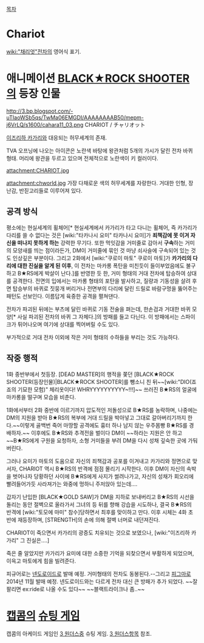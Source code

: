 [[목차]]
= Chariot =
[[wiki:"채리엇"전차]]의 영어식 표기.

= 애니메이션 [[BLACK★ROCK SHOOTER]]의 등장 인물 =
http://3.bp.blogspot.com/-uTIaoWSb5qs/TwMa06EMGDI/AAAAAAAAB50/mepm-j6VrLQ/s1600/cahara11_03.png
CHARIOT / チャリオット 

[[이즈리하 카가리]]와 대응되는 허무세계의 존재.

TVA 오프닝에 나오는 아이콘은 노란색 바탕에 왕관처럼 5개의 가시가 달린 전차 바퀴 형태. 머리에 왕관을 두르고 있으며 전체적으로 노란색이 키 컬러이다.

attachment:CHARIOT.jpg

attachment:chworld.jpg
가장 다채로운 색의 허무세계를 자랑한다. 거대한 인형, 장난감, 반짇고리들로 이루어져 있다.
== 공격 방식 ==

평소에는 현실세계의 휠체어[* 현실세계에서 카가리가 타고 다니는 휠체어, 즉 카가리가 다리를 쓸 수 없다는 것은 [wiki:"타카나시 요미" 타카나시 요미]가 '''죄책감에 못 이겨 자신을 떠나지 못하게 하는''' 강력한 무기다. 또한 먹잇감을 거미줄로 감아서 '''구속'''하는 거미의 모양새를 띄는 점이라든가, DM이 거미줄에 묶인 것 마냥 쇠사슬에 구속되어 있는 것도 인상깊은 부분이다. 그리고 2화에서 [wiki:"쿠로이 마토" 쿠로이 마토]가 '''카가리의 다리에 대한 진실을 알게 된 이후''', 이 전차는 마카롱 폭탄을 미친듯이 들이부었음에도 불구하고 B★RS에게 박살이 난다.]를 반영한 듯 한, 거미 형태의 거대 전차에 탑승하여 상대를 공격한다. 전면의 입에서는 마카롱 형태의 포탄을 발사하고, 질량과 기동성을 살려 후면 탑승부의 바퀴로 짓뭉개 버리거나 전면부의 다리에 달린 드릴로 바람구멍을 뚫어주는 패턴도 선보인다. 이름답게 육중한 공격을 펼쳐댄다.

전차가 파괴된 뒤에는 부츠에 달린 바퀴로 기동 전술을 펴는데, 한손검과 거대한 바퀴 모양[* 사실 파괴된 전차의 바퀴 그 자체다.]의 방패를 들고 다닌다. 이 방패에서는 스파이크가 튀어나오며 여기에 상대를 찍어버릴 수도 있다.

부가적으로 거대 전차 이외에 작은 거미 형태의 수하들을 부리는 것도 가능하다.

== 작중 행적 ==

1화 중반부에서 첫등장. [DEAD MASTER]의 행적을 쫒던 [BLACK★ROCK SHOOTER(등장인물)|BLACK★ROCK SHOOTER]를 뺑소니 친 뒤~~[wiki:"DIO(죠죠의 기묘한 모험)" 체리옷이다! WHRYYYYYYYYYY~!!!]~~ 쓰러진 B★RS의 얼굴에 마카롱을 떨구며 모습을 비춘다.  

1화에서부터 2화 중반에 이르기까지 압도적인 저돌성으로 B★RS를 농락하며, 나중에는 DM의 지원을 받아 B★RS의 복부에 거대 드릴을 박아넣고 그대로 갈아버리기까지 한다.~~이렇게 골백번 죽어 마땅할 공격에도 흉터 하나 남지 않는 우주몸빵 B★RS를 경배하자.~~ 이후에도 B★RS와 추격전을 벌이다 DM이 ~~하라는 지원은 안 하고~~B★RS에게 구원을 요청하자, 소형 거미들을 부려 DM을 다시 성채 깊숙한 곳에 가둬 버린다.     

그러나 요미가 마토의 도움으로 자신의 죄책감과 공포를 이겨내고 카가리와 정면으로 맞서자, CHARIOT 역시 B★RS의 반격에 점점 몰리기 시작한다. 이후 DM이 자신의 속박을 벗어나자 당황하던 사이에 B★RS에게 사지가 썰려나가고, 자신의 성채가 회오리에 빨려들어가듯 사라져가는 와중에 멍하니 주저앉아 있는데….



갑자기 난입한 [BLACK★GOLD SAW]가 DM을 지하로 보내버리고 B★RS의 시선을 돌리는 동안 절벽으로 올라가서 그녀의 등 뒤를 향해 강습을 시도하나, 결국 B★RS의 반격에 [wiki:"토모에 마미" 참수]당하면서 최후를 맞이하고 만다. 이후 시체는 4화 초반에 재등장하며, [STRENGTH]의 손에 의해 절벽 너머로 내던져진다.

CHARIOT이 죽으면서 카가리의 광증도 치유되는 것으로 보였으나, [wiki:"이즈리하 카가리" 그 진실은….]

죽은 줄 알았지만 카가리가 요미에 대한 소중한 기억을 되찾으면서 부활하게 되었으며, 이윽고 마토에게 힘을 빌려준다.

피규어로는 [[넨도로이드]]로 발매 예정. 거미형태의 전차도 동봉된다.--그리고 [[피그마]]로 2014년 11월 발매 예정. 넨도로이드와는 다르게 전차 대신 큰 방패가 추가 되었다. ~~잘 팔리면 ex:ride로 나올 수도 있다~~
~~블랙트라이크나 좀..~~
= [[캡콤]]의 [[슈팅 게임]] =

캡콤의 아케이드 게임인 [[3 원더스]]중 슈팅 게임. [[3 원더스]]항목 참조.
